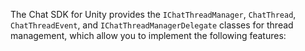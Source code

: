 <PlatformWrapper platform="unity">

The Chat SDK for Unity provides the `IChatThreadManager`, `ChatThread`, `ChatThreadEvent`, and `IChatThreadManagerDelegate` classes for thread management, which allow you to implement the following features:

</PlatformWrapper>